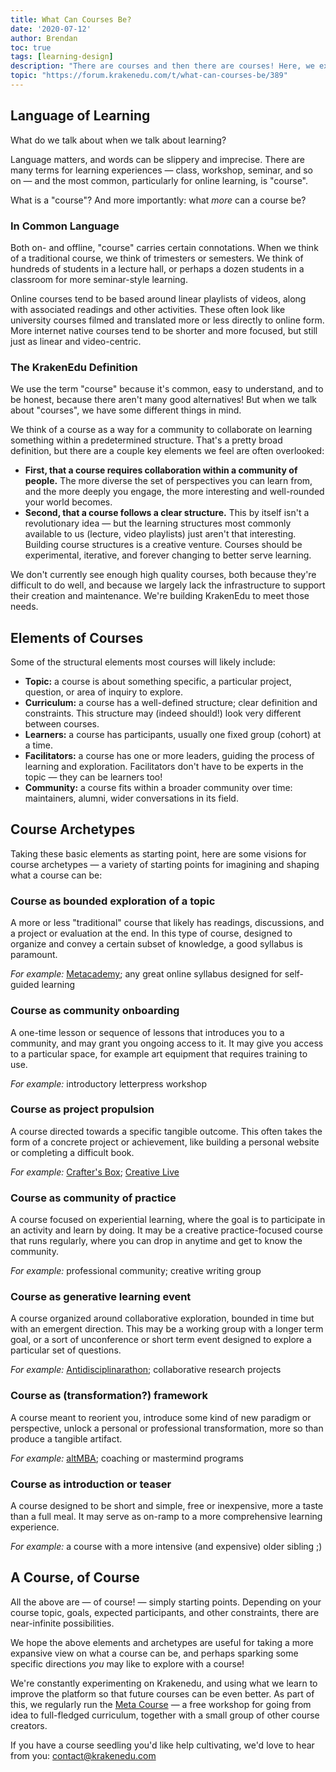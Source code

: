 ```yaml
---
title: What Can Courses Be?
date: '2020-07-12'
author: Brendan
toc: true
tags: [learning-design]
description: "There are courses and then there are courses! Here, we explain how we think about courses, and propose seven archetypes that expand ideas of what an online course can be."
topic: "https://forum.krakenedu.com/t/what-can-courses-be/389"
---
```



## Language of Learning

What do we talk about when we talk about learning?

Language matters, and words can be slippery and imprecise. There are many terms for learning experiences — class, workshop, seminar, and so on — and the most common, particularly for online learning, is "course".

What is a "course"? And more importantly: what *more* can a course be?

### In Common Language

Both on- and offline, "course" carries certain connotations. When we think of a traditional course, we think of trimesters or semesters. We think of hundreds of students in a lecture hall, or perhaps a dozen students in a classroom for more seminar-style learning.

Online courses tend to be based around linear playlists of videos, along with associated readings and other activities. These often look like university courses filmed and translated more or less directly to online form. More internet native courses tend to be shorter and more focused, but still just as linear and video-centric.

### The KrakenEdu Definition

We use the term "course" because it's common, easy to understand, and to be honest, because there aren't many good alternatives! But when we talk about "courses", we have some different things in mind.

We think of a course as a way for a community to collaborate on learning something within a predetermined structure. That's a pretty broad definition, but there are a couple key elements we feel are often overlooked:

- **First, that a course requires collaboration within a community of people.** The more diverse the set of perspectives you can learn from, and the more deeply you engage, the more interesting and well-rounded your world becomes.
- **Second, that a course follows a clear structure.** This by itself isn't a revolutionary idea — but the learning structures most commonly available to us (lecture, video playlists) just aren't that interesting. Building course structures is a creative venture. Courses should be experimental, iterative, and forever changing to better serve learning.

We don't currently see enough high quality courses, both because they're difficult to do well, and because we largely lack the infrastructure to support their creation and maintenance. We're building KrakenEdu to meet those needs.

## Elements of Courses

Some of the structural elements most courses will likely include:

- **Topic:** a course is about something specific, a particular project, question, or area of inquiry to explore.
- **Curriculum:** a course has a well-defined structure; clear definition and constraints. This structure may (indeed should!) look very different between courses.
- **Learners:** a course has participants, usually one fixed group (cohort) at a time.
- **Facilitators:** a course has one or more leaders, guiding the process of learning and exploration. Facilitators don't have to be experts in the topic — they can be learners too!
- **Community:** a course fits within a broader community over time: maintainers, alumni, wider conversations in its field.

## Course Archetypes

Taking these basic elements as starting point, here are some visions for course archetypes — a variety of starting points for imagining and shaping what a course can be:

### Course as bounded exploration of a topic

A more or less "traditional" course that likely has readings, discussions, and a project or evaluation at the end. In this type of course, designed to organize and convey a certain subset of knowledge, a good syllabus is paramount.

*For example:* [Metacademy](https://metacademy.org/about); any great online syllabus designed for self-guided learning

### Course as community onboarding

A one-time lesson or sequence of lessons that introduces you to a community, and may grant you ongoing access to it. It may give you access to a particular space, for example art equipment that requires training to use.

*For example:* introductory letterpress workshop

### Course as project propulsion

A course directed towards a specific tangible outcome. This often takes the form of a concrete project or achievement, like building a personal website or completing a difficult book.

*For example:* [Crafter's Box](https://thecraftersbox.com); [Creative Live](https://www.creativelive.com/)

### Course as community of practice

A course focused on experiential learning, where the goal is to participate in an activity and learn by doing. It may be a creative practice-focused course that runs regularly, where you can drop in anytime and get to know the community.

*For example:* professional community; creative writing group

### Course as generative learning event

A course organized around collaborative exploration, bounded in time but with an emergent direction. This may be a working group with a longer term goal, or a sort of unconference or short term event designed to explore a particular set of questions.

*For example:* [Antidisciplinarathon](http://hypotext.co/antidisciplinarathon); collaborative research projects

### Course as (transformation?) framework

A course meant to reorient you, introduce some kind of new paradigm or perspective, unlock a personal or professional transformation, more so than produce a tangible artifact.

*For example:* [altMBA](https://altmba.com/); coaching or mastermind programs

### Course as introduction or teaser

A course designed to be short and simple, free or inexpensive, more a taste than a full meal. It may serve as on-ramp to a more comprehensive learning experience.

*For example:* a course with a more intensive (and expensive) older sibling ;)

## A Course, of Course

All the above are — of course! — simply starting points. Depending on your course topic, goals, expected participants, and other constraints, there are near-infinite possibilities.

We hope the above elements and archetypes are useful for taking a more expansive view on what a course can be, and perhaps sparking some specific directions *you* may like to explore with a course!

We're constantly experimenting on Krakenedu, and using what we learn to improve the platform so that future courses can be even better. As part of this, we regularly run the [Meta Course](https://app.krakenedu.com/courses/the-meta-course/1) — a free workshop for going from idea to full-fledged curriculum, together with a small group of other course creators.

If you have a course seedling you'd like help cultivating, we'd love to hear from you: [contact@krakenedu.com](mailto:contact@krakenedu.com)
